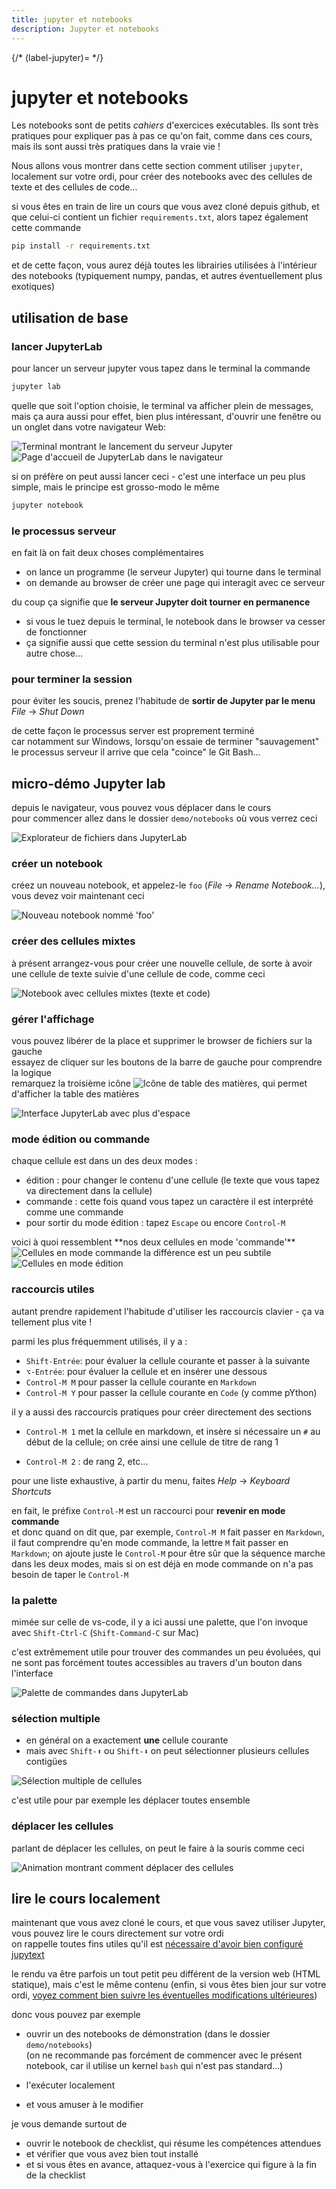 ```yaml
---
title: jupyter et notebooks
description: Jupyter et notebooks
---
```




<SidebarToggle />

{/* (label-jupyter)= */}
# jupyter et notebooks

Les notebooks sont de petits *cahiers* d'exercices exécutables. Ils sont très
pratiques pour expliquer pas à pas ce qu'on fait, comme dans ces cours, mais ils
sont aussi très pratiques dans la vraie vie !

Nous allons vous montrer dans cette section comment utiliser `jupyter`,
localement sur votre ordi, pour créer des notebooks avec des cellules de texte
et des cellules de code...

<Admonition title="dépendances supplémentaires" type="note">

si vous êtes en train de lire un cours que vous avez cloné depuis github, et que
celui-ci contient un fichier `requirements.txt`, alors tapez également cette
commande

```bash
pip install -r requirements.txt
```

et de cette façon, vous aurez déjà toutes les librairies utilisées à l'intérieur
des notebooks (typiquement numpy, pandas, et autres éventuellement plus
exotiques)
</Admonition>

## utilisation de base

### lancer JupyterLab

pour lancer un serveur jupyter vous tapez dans le terminal la commande

```bash
jupyter lab
```

quelle que soit l'option choisie, le terminal va afficher plein de messages, 
mais ça aura aussi pour effet, bien plus intéressant, d'ouvrir une fenêtre ou un onglet dans votre navigateur Web:

<CardGrid>
  <Card title="le serveur se lance dans le terminal">
    <Image src={jlab001Blob} alt="Terminal montrant le lancement du serveur Jupyter" />
  </Card>
  <Card title="mais ça ouvre aussi une page dans votre browser web">
    <Image src={jlab002Welcome} alt="Page d'accueil de JupyterLab dans le navigateur" />
  </Card>
</CardGrid>

<Admonition title="notebook classic" type="tip" collapsible extras="admonition-small">

si on préfère on peut aussi lancer ceci - c'est une interface un peu plus simple, mais le principe est grosso-modo le même

```bash
jupyter notebook
```
</Admonition>

### le processus serveur

en fait là on fait deux choses complémentaires

* on lance un programme (le serveur Jupyter) qui tourne dans le terminal
* on demande au browser de créer une page qui interagit avec ce serveur

du coup ça signifie que **le serveur Jupyter doit tourner en permanence**

* si vous le tuez depuis le terminal, le notebook dans le browser va cesser de fonctionner
* ça signifie aussi que cette session du terminal n'est plus utilisable pour autre chose…

### pour terminer la session

pour éviter les soucis, prenez l'habitude de **sortir de Jupyter par le menu** *File* → *Shut Down*

de cette façon le processus server est proprement terminé  
car notamment sur Windows, lorsqu'on essaie de terminer "sauvagement" le processus serveur il arrive que cela "coince" le Git Bash...

## micro-démo Jupyter lab

depuis le navigateur, vous pouvez vous déplacer dans le cours  
pour commencer allez dans le dossier `demo/notebooks` où vous verrez ceci

<Image src={jlab003InDemo} alt="Explorateur de fichiers dans JupyterLab" loading="lazy" />

### créer un notebook

créez un nouveau notebook, et appelez-le `foo` (*File* -> *Rename Notebook...*), vous devez voir maintenant ceci

<Image src={jlab004NewNotebookFoo} alt="Nouveau notebook nommé 'foo'" loading="lazy" />

### créer des cellules mixtes

à présent arrangez-vous pour créer une nouvelle cellule, de sorte à avoir une cellule de texte suivie d'une cellule de code, comme ceci

<Image src={jlab005MixedCells} alt="Notebook avec cellules mixtes (texte et code)" loading="lazy" />

### gérer l'affichage

vous pouvez libérer de la place et supprimer le browser de fichiers sur la gauche  
essayez de cliquer sur les boutons de la barre de gauche pour comprendre la logique  
remarquez la troisième icône <Image src={jlab006TocIcon} alt="Icône de table des matières" loading="lazy" />, qui permet d'afficher la table des matières

<Image src={jlab006MoreSpace} alt="Interface JupyterLab avec plus d'espace" loading="lazy" />

### mode édition ou commande

chaque cellule est dans un des deux modes :

* édition : pour changer le contenu d'une cellule (le texte que vous tapez va directement dans la cellule)
* commande : cette fois quand vous tapez un caractère il est interprété comme une commande
* pour sortir du mode édition : tapez `Escape` ou encore `Control-M`

<CardGrid>
  <Card title="en mode 'commande'">
    voici à quoi ressemblent **nos deux cellules en mode 'commande'**
    <Image src={jlab007CommandMode} alt="Cellules en mode commande" loading="lazy" />
  </Card>
  <Card title="et en mode 'édition'">
    la différence est un peu subtile
    <Image src={jlab007EditMode} alt="Cellules en mode édition" loading="lazy" />
  </Card>
</CardGrid>

### raccourcis utiles

autant prendre rapidement l'habitude d'utiliser les raccourcis clavier - ça va tellement plus vite !

parmi les plus fréquemment utilisés, il y a :

* `Shift-Entrée`: pour évaluer la cellule courante et passer à la suivante
* `⌥-Entrée`: pour évaluer la cellule et en insérer une dessous
* `Control-M M` pour passer la cellule courante en `Markdown`
* `Control-M Y` pour passer la cellule courante en `Code` (y comme pYthon)

il y a aussi des raccourcis pratiques pour créer directement des sections

* `Control-M 1` met la cellule en markdown, et insère si nécessaire un `#` au début de la
  cellule; on crée ainsi une cellule de titre de rang 1

* `Control-M 2` : de rang 2, etc…

pour une liste exhaustive, à partir du menu, faites *Help* → *Keyboard Shortcuts*

<Admonition title="Control-M" type="note">

en fait, le préfixe `Control-M` est un raccourci pour **revenir en mode commande**  
et donc quand on dit que, par exemple, `Control-M M` fait passer en `Markdown`,
il faut comprendre qu'en mode commande, la lettre `M` fait passer en `Markdown`;
on ajoute juste le `Control-M` pour être sûr que la séquence marche dans les
deux modes, mais si on est déjà en mode commande on n'a pas besoin de taper le
`Control-M`

</Admonition>

### la palette

mimée sur celle de vs-code, il y a ici aussi une palette, que l'on invoque avec `Shift-Ctrl-C` (`Shift-Command-C` sur Mac)

c'est extrêmement utile pour trouver des commandes un peu évoluées, qui ne sont pas forcément toutes accessibles au travers d'un bouton dans l'interface

<Image src={jlab008Palette} alt="Palette de commandes dans JupyterLab" loading="lazy" />

### sélection multiple

* en général on a exactement **une** cellule courante
* mais avec `Shift-⬆` ou `Shift-⬇` on peut sélectionner plusieurs cellules contigües

<Image src={jlab009MultipleSelection} alt="Sélection multiple de cellules" loading="lazy" />

c'est utile pour par exemple les déplacer toutes ensemble

### déplacer les cellules

parlant de déplacer les cellules, on peut le faire à la souris comme ceci

<Image src={jlab010MoveCells} alt="Animation montrant comment déplacer des cellules" loading="lazy" />

## lire le cours localement

maintenant que vous avez cloné le cours, et que vous savez utiliser Jupyter, vous pouvez lire le cours directement sur votre ordi  
on rappelle  toutes fins utiles qu'il est [nécessaire d'avoir bien configuré jupytext](#label-config-jupytext)

le rendu va être parfois un tout petit peu différent de la version web (HTML statique), mais c'est le même contenu
(enfin, si vous êtes bien  jour sur votre ordi, [voyez comment bien suivre les éventuelles modifications ultérieures](#label-git-pull))

donc vous pouvez par exemple

* ouvrir un des notebooks de démonstration (dans le dossier `demo/notebooks`)  
  (on ne recommande pas forcément de commencer avec le présent notebook, car il utilise un kernel `bash` qui n'est pas standard…)

* l'exécuter localement
* et vous amuser à le modifier

je vous demande surtout de

* ouvrir le notebook de checklist, qui résume les compétences attendues
* et vérifier que vous avez bien tout installé
* et si vous êtes en avance, attaquez-vous à l'exercice qui figure à la fin de la
  checklist
